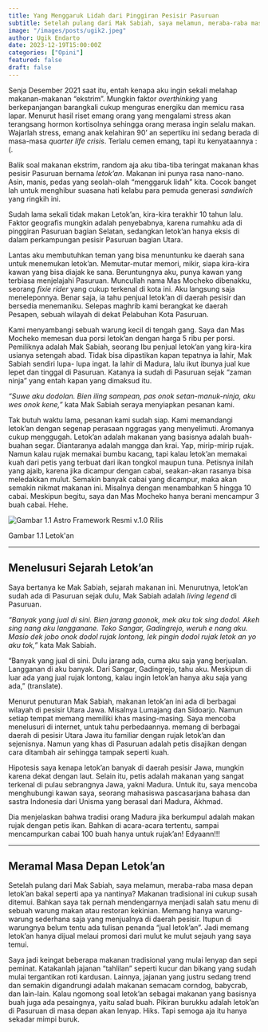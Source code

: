 ```yaml
---
title: Yang Menggaruk Lidah dari Pinggiran Pesisir Pasuruan
subtitle: Setelah pulang dari Mak Sabiah, saya melamun, meraba-raba masa depan letok’an bakal seperti apa ya nantinya? Makanan tradisional ini cukup susah ditemui. 
image: "/images/posts/ugik2.jpeg"
author: Ugik Endarto
date: 2023-12-19T15:00:00Z
categories: ["Opini"]
featured: false
draft: false
---
```


Senja Desember 2021 saat itu, entah kenapa aku ingin sekali melahap makanan-makanan “ekstrim”.
Mungkin faktor *overthinking* yang berkepanjangan barangkali cukup menguras energiku dan memicu
rasa lapar. Menurut hasil riset emang orang yang mengalami stress akan terangsang hormon kortisolnya
sehingga orang merasa ingin selalu makan. Wajarlah stress, emang anak kelahiran 90’ an sepertiku ini
sedang berada di masa-masa *quarter life crisis*. Terlalu cemen emang, tapi itu kenyataannya :(.

Balik soal makanan ekstrim, random aja aku tiba-tiba teringat makanan khas pesisir Pasuruan bernama
*letok’an*. Makanan ini punya rasa nano-nano. Asin, manis, pedas yang seolah-olah “menggaruk lidah”
kita. Cocok banget lah untuk menghibur suasana hati kelabu para pemuda generasi *sandwich* yang
ringkih ini.

Sudah lama sekali tidak makan Letok’an, kira-kira terakhir 10 tahun lalu. Faktor geografis mungkin
adalah penyebabnya, karena rumahku ada di pinggiran Pasuruan bagian Selatan, sedangkan letok’an
hanya eksis di dalam perkampungan pesisir Pasuruan bagian Utara.

Lantas aku membutuhkan teman yang bisa menuntunku ke daerah sana untuk menemukan letok’an.
Memutar-mutar memori, mikir, siapa kira-kira kawan yang bisa diajak ke sana. Beruntungnya aku, punya
kawan yang terbiasa menjelajahi Pasuruan. Muncullah nama Mas Mocheko dibenakku, seorang *fixie
rider* yang cukup terkenal di kota ini. Aku langsung saja meneleponnya. Benar saja, ia tahu penjual
letok’an di daerah pesisir dan bersedia menemaniku. Selepas maghrib kami berangkat ke daerah
Pesapen, sebuah wilayah di dekat Pelabuhan Kota Pasuruan.

Kami menyambangi sebuah warung kecil di tengah gang. Saya dan Mas Mocheko memesan dua porsi
letok’an dengan harga 5 ribu per porsi. Pemiliknya adalah Mak Sabiah, seorang Ibu penjual letok’an yang
kira-kira usianya setengah abad. Tidak bisa dipastikan kapan tepatnya ia lahir, Mak Sabiah sendiri lupa-
lupa ingat. Ia lahir di Madura, lalu ikut ibunya jual kue lepet dan tinggal di Pasuruan. Katanya ia sudah di
Pasuruan sejak “zaman ninja” yang entah kapan yang dimaksud itu.

*“Suwe aku dodolan. Bien iling sampean, pas onok setan-manuk-ninja, aku wes onok kene,”* kata Mak
Sabiah seraya menyiapkan pesanan kami.

Tak butuh waktu lama, pesanan kami sudah siap. Kami memandangi letok’an dengan segenap perasaan
nggragas yang menyelimuti. Aromanya cukup menggugah. Letok’an adalah makanan yang basisnya
adalah buah-buahan segar. Diantaranya adalah mangga dan krai. Yap, mirip-mirip rujak. Namun kalau
rujak memakai bumbu kacang, tapi kalau letok’an memakai kuah dari petis yang terbuat dari ikan
tongkol maupun tuna. Petisnya inilah yang ajaib, karena jika dicampur dengan cabai, seakan-akan
rasanya bisa meledakkan mulut. Semakin banyak cabai yang dicampur, maka akan semakin nikmat
makanan ini. Misalnya dengan menambahkan 5 hingga 10 cabai. Meskipun begitu, saya dan Mas
Mocheko hanya berani mencampur 3 buah cabai. Hehe.

<img src="/images/posts/ugik3.jpeg" alt="Gambar 1.1 Astro Framework Resmi v.1.0 Rilis" class="mb-0 w-full"></img>
<p class="text-center">Gambar 1.1 Letok'an</p>

---

## Menelusuri Sejarah Letok’an

Saya bertanya ke Mak Sabiah, sejarah makanan ini. Menurutnya, letok’an sudah ada di Pasuruan sejak
dulu, Mak Sabiah adalah *living legend* di Pasuruan.

*“Banyak yang jual di sini. Bien jarang gaonok, mek aku tok sing dodol. Akeh sing nang aku langganane.
Teko Sangar, Gadingrejo, weruh e nang aku. Masio dek jobo onok dodol rujak lontong, lek pingin dodol
rujak letok an yo aku tok,”* kata Mak Sabiah.

“Banyak yang jual di sini. Dulu jarang ada, cuma aku saja yang berjualan. Langganan di aku banyak. Dari
Sangar, Gadingrejo, tahu aku. Meskipun di luar ada yang jual rujak lontong, kalau ingin letok’an hanya
aku saja yang ada,” (translate).

Menurut penuturan Mak Sabiah, makanan letok’an ini ada di berbagai wilayah di pesisir Utara Jawa.
Misalnya Lumajang dan Sidoarjo. Namun setiap tempat memang memiliki khas masing-masing. Saya
mencoba menelusuri di internet, untuk tahu perbedaannya. memang di berbagai daerah di pesisir Utara
Jawa itu familiar dengan rujak letok’an dan sejenisnya. Namun yang khas di Pasuruan adalah petis
disajikan dengan cara ditambah air sehingga tampak seperti kuah.

Hipotesis saya kenapa letok’an banyak di daerah pesisir Jawa, mungkin karena dekat dengan laut. Selain
itu, petis adalah makanan yang sangat terkenal di pulau sebrangnya Jawa, yakni Madura. Untuk itu, saya
mencoba menghubungi kawan saya, seorang mahasiswa pascasarjana bahasa dan sastra Indonesia dari
Unisma yang berasal dari Madura, Akhmad.

Dia menjelaskan bahwa tradisi orang Madura jika berkumpul adalah makan rujak dengan petis ikan.
Bahkan di acara-acara tertentu, sampai mencampurkan cabai 100 buah hanya untuk rujak’an!
Edyaann!!!

---

## Meramal Masa Depan Letok’an

Setelah pulang dari Mak Sabiah, saya melamun, meraba-raba masa depan letok’an bakal seperti apa ya
nantinya? Makanan tradisional ini cukup susah ditemui. Bahkan saya tak pernah mendengarnya menjadi
salah satu menu di sebuah warung makan atau restoran kekinian. Memang hanya warung-warung
sederhana saja yang menjualnya di daerah pesisir. Itupun di warungnya belum tentu ada tulisan
penanda “jual letok’an”. Jadi memang letok’an hanya dijual melaui promosi dari mulut ke mulut sejauh
yang saya temui.

Saya jadi keingat beberapa makanan tradisional yang mulai lenyap dan sepi peminat. Katakanlah
jajanan “tahlilan” seperti kucur dan bikang yang sudah mulai tergantikan roti kardusan. Lainnya, jajanan
yang justru sedang trend dan semakin digandrungi adalah makanan semacam corndog, babycrab, dan
lain-lain. Kalau ngomong soal letok’an sebagai makanan yang basisnya buah juga ada pesaingnya, yaitu
salad buah. Pikiran burukku adalah letok’an di Pasuruan di masa depan akan lenyap. Hiks. Tapi semoga
aja itu hanya sekadar mimpi buruk.